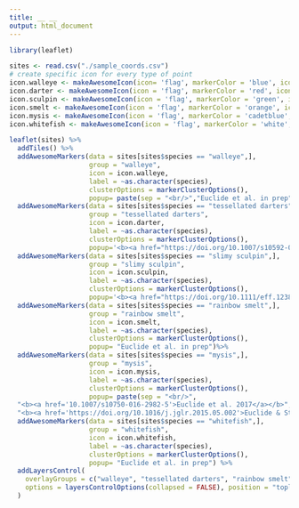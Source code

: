 ```yaml
---
title: __ __
output: html_document
---
```



```r

library(leaflet)

sites <- read.csv("./sample_coords.csv")
# create specific icon for every type of point
icon.walleye <- makeAwesomeIcon(icon= 'flag', markerColor = 'blue', iconColor = 'black')
icon.darter <- makeAwesomeIcon(icon = 'flag', markerColor = 'red', iconColor = 'black')
icon.sculpin <- makeAwesomeIcon(icon = 'flag', markerColor = 'green', iconColor = 'black')
icon.smelt <- makeAwesomeIcon(icon = 'flag', markerColor = 'orange', iconColor = 'black')
icon.mysis <- makeAwesomeIcon(icon = 'flag', markerColor = 'cadetblue', iconColor = 'black')
icon.whitefish <- makeAwesomeIcon(icon = 'flag', markerColor = 'white', iconColor = 'black')

leaflet(sites) %>% 
  addTiles() %>%
  addAwesomeMarkers(data = sites[sites$species == "walleye",], 
                    group = "walleye", 
                    icon = icon.walleye, 
                    label = ~as.character(species), 
                    clusterOptions = markerClusterOptions(),
                    popup= paste(sep = "<br/>","Euclide et al. in prep", "Chen et al. in prep")) %>%
  addAwesomeMarkers(data = sites[sites$species == "tessellated darters",], 
                    group = "tessellated darters",
                    icon = icon.darter,
                    label = ~as.character(species), 
                    clusterOptions = markerClusterOptions(),
                    popup='<b><a href="https://doi.org/10.1007/s10592-018-1107-2">Euclide & Marsden 2018</a></b>')%>%
  addAwesomeMarkers(data = sites[sites$species == "slimy sculpin",], 
                    group = "slimy sculpin",
                    icon = icon.sculpin,
                    label = ~as.character(species), 
                    clusterOptions = markerClusterOptions(),
                    popup='<b><a href="https://doi.org/10.1111/eff.12385">Euclide et al. 2017</a></b>')%>%
  addAwesomeMarkers(data = sites[sites$species == "rainbow smelt",], 
                    group = "rainbow smelt",
                    icon = icon.smelt,
                    label = ~as.character(species), 
                    clusterOptions = markerClusterOptions(),
                    popup= "Euclide et al. in prep")%>%
  addAwesomeMarkers(data = sites[sites$species == "mysis",], 
                    group = "mysis", 
                    icon = icon.mysis, 
                    label = ~as.character(species), 
                    clusterOptions = markerClusterOptions(),
                    popup= paste(sep = "<br/>",
  "<b><a href='10.1007/s10750-016-2982-5'>Euclide et al. 2017</a></b>",
  "<b><a href='https://doi.org/10.1016/j.jglr.2015.05.002'>Euclide & Stockwell 2015</a></b>")) %>%
  addAwesomeMarkers(data = sites[sites$species == "whitefish",], 
                    group = "whitefish", 
                    icon = icon.whitefish, 
                    label = ~as.character(species), 
                    clusterOptions = markerClusterOptions(),
                    popup= "Euclide et al. in prep") %>%
  addLayersControl(
    overlayGroups = c("walleye", "tessellated darters", "rainbow smelt", "slimy sculpin", "mysis", "whitefish" ),
    options = layersControlOptions(collapsed = FALSE), position = "topleft"
  )

 
 

 
 
```

